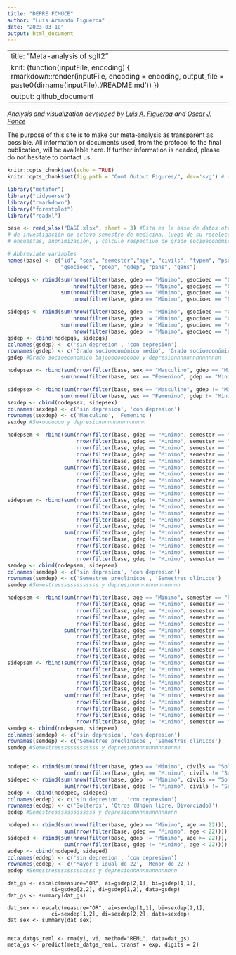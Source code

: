 ```yaml
---
title: "DEPRE FCMUCE"
author: "Luis Armando Figueroa"
date: "2023-03-10"
output: html_document
---
```

---
title: "Meta-analysis of sglt2"
knit: (function(inputFile, encoding) { rmarkdown::render(inputFile, encoding = encoding, output_file = paste0(dirname(inputFile),'/README.md')) })
output: github_document
---

<i> Analysis and visualization developed by [Luis A. Figueroa](https://twitter.com/LuisFig1706) and [Oscar J. Ponce](https://twitter.com/PonceOJ)</i>

The purpose of this site is to make our meta-analysis as transparent as possible. All information or documents used, from the protocol to the final publication, will be available here. If further information is needed, please do not hesitate to contact us.

```r
knitr::opts_chunk$set(echo = TRUE)
knitr::opts_chunk$set(fig.path = "Cont Output Figures/", dev='svg') # dev = 'png'

library("metafor")
library("tidyverse")
library("rmarkdown")
library("forestplot")
library("readxl")
```

```r
base <- read_xlsx("BASE.xlsx", sheet = 3) #Esta es la base de datos otrogada por el grupo
# de investigación de octavo semestre de medicina, luego de su rocelección de resultados con 
# encuestas, anonimización, y cálculo respectivo de grado socioeconómico,  ansiedad y depresión.

# Abbreviate variables 
names(base) <- c("id", "sex", "semester","age", "civils", "typem", "psocioec", 
                 "gsocioec", "pdep", "gdep", "pans", "gans")

nodepgs <- rbind(sum(nrow(filter(base, gdep == "Minimo", gsocioec == "C+ (medio tipico)")),
                     nrow(filter(base, gdep == "Minimo", gsocioec == "C- (medio bajo)"))),
                 sum(nrow(filter(base, gdep == "Minimo", gsocioec == "A (alto)")),
                     nrow(filter(base, gdep == "Minimo", gsocioec == "B (medio alto)"))))

sidepgs <- rbind(sum(nrow(filter(base, gdep != "Minimo", gsocioec == "C- (medio bajo)")),
                     nrow(filter(base, gdep != "Minimo", gsocioec == "C+ (medio tipico)"))),
                 sum(nrow(filter(base, gdep != "Minimo", gsocioec == "A (alto)")),
                     nrow(filter(base, gdep != "Minimo", gsocioec == "B (medio alto)"))))
gsdep <- cbind(nodepgs, sidepgs)
colnames(gsdep) <- c('sin depresion', 'con depresion')
rownames(gsdep) <- c('Grado socioeconómico medio', 'Grado socioeconómico alto')
gsdep #Grado socioeconomico bajooooooooooo y depresionnnnnnnnnnnnnnn

nodepsex <- rbind(sum(nrow(filter(base, sex == "Masculino", gdep == "Minimo"))),
                 sum(nrow(filter(base, sex == "Femenino", gdep == "Minimo"))))

sidepsex <- rbind(sum(nrow(filter(base, sex == "Masculino", gdep != "Minimo"))),
                 sum(nrow(filter(base, sex == "Femenino", gdep != "Minimo"))))
sexdep <- cbind(nodepsex, sidepsex)
colnames(sexdep) <- c('sin depresion', 'con depresion')
rownames(sexdep) <- c('Masculino', 'Femenino')
sexdep #Sexooooooo y depresionnnnnnnnnnnnnnn

nodepsem <- rbind(sum(nrow(filter(base, gdep == "Minimo", semester == "Primer semestre")),
                      nrow(filter(base, gdep == "Minimo", semester == "Segundo semestre")),
                      nrow(filter(base, gdep == "Minimo", semester == "Tercer semestre")),
                      nrow(filter(base, gdep == "Minimo", semester == "Cuarto semestre")),
                      nrow(filter(base, gdep == "Minimo", semester == "Quinto semestre"))),
                  sum(nrow(filter(base, gdep == "Minimo", semester == "Sexto semestre")),
                      nrow(filter(base, gdep == "Minimo", semester == "Séptimo semestre")),
                      nrow(filter(base, gdep == "Minimo", semester == "Octavo semestre")),
                      nrow(filter(base, gdep == "Minimo", semester == "Noveno semestre")),
                      nrow(filter(base, gdep == "Minimo", semester == "Décimo semestre"))))
sidepsem <- rbind(sum(nrow(filter(base, gdep != "Minimo", semester == "Primer semestre")),
                      nrow(filter(base, gdep != "Minimo", semester == "Segundo semestre")),
                      nrow(filter(base, gdep != "Minimo", semester == "Tercer semestre")),
                      nrow(filter(base, gdep != "Minimo", semester == "Cuarto semestre")),
                      nrow(filter(base, gdep != "Minimo", semester == "Quinto semestre"))),
                  sum(nrow(filter(base, gdep != "Minimo", semester == "Sexto semestre")),
                      nrow(filter(base, gdep != "Minimo", semester == "Séptimo semestre")),
                      nrow(filter(base, gdep != "Minimo", semester == "Octavo semestre")),
                      nrow(filter(base, gdep != "Minimo", semester == "Noveno semestre")),
                      nrow(filter(base, gdep != "Minimo", semester == "Décimo semestre"))))
semdep <- cbind(nodepsem, sidepsem)
colnames(semdep) <- c('sin depresion', 'con depresion')
rownames(semdep) <- c('Semestres preclínicos', 'Semestres clínicos')
semdep #Semestresssssssssssss y depresionnnnnnnnnnnnnnn

nodepsem <- rbind(sum(nrow(filter(base, age == "Minimo", semester == "Primer semestre")),
                      nrow(filter(base, gdep == "Minimo", semester == "Segundo semestre")),
                      nrow(filter(base, gdep == "Minimo", semester == "Tercer semestre")),
                      nrow(filter(base, gdep == "Minimo", semester == "Cuarto semestre")),
                      nrow(filter(base, gdep == "Minimo", semester == "Quinto semestre"))),
                  sum(nrow(filter(base, gdep == "Minimo", semester == "Sexto semestre")),
                      nrow(filter(base, gdep == "Minimo", semester == "Séptimo semestre")),
                      nrow(filter(base, gdep == "Minimo", semester == "Octavo semestre")),
                      nrow(filter(base, gdep == "Minimo", semester == "Noveno semestre")),
                      nrow(filter(base, gdep == "Minimo", semester == "Décimo semestre"))))
sidepsem <- rbind(sum(nrow(filter(base, gdep != "Minimo", semester == "Primer semestre")),
                      nrow(filter(base, gdep != "Minimo", semester == "Segundo semestre")),
                      nrow(filter(base, gdep != "Minimo", semester == "Tercer semestre")),
                      nrow(filter(base, gdep != "Minimo", semester == "Cuarto semestre")),
                      nrow(filter(base, gdep != "Minimo", semester == "Quinto semestre"))),
                  sum(nrow(filter(base, gdep != "Minimo", semester == "Sexto semestre")),
                      nrow(filter(base, gdep != "Minimo", semester == "Séptimo semestre")),
                      nrow(filter(base, gdep != "Minimo", semester == "Octavo semestre")),
                      nrow(filter(base, gdep != "Minimo", semester == "Noveno semestre")),
                      nrow(filter(base, gdep != "Minimo", semester == "Décimo semestre"))))
semdep <- cbind(nodepsem, sidepsem)
colnames(semdep) <- c('sin depresion', 'con depresion')
rownames(semdep) <- c('Semestres preclínicos', 'Semestres clínicos')
semdep #Semestresssssssssssss y depresionnnnnnnnnnnnnnn


nodepec <- rbind(sum(nrow(filter(base, gdep == "Minimo", civils == "Soltero"))),
                  sum(nrow(filter(base, gdep == "Minimo", civils != "Soltero"))))
sidepec <- rbind(sum(nrow(filter(base, gdep != "Minimo", civils == "Soltero"))),
                  sum(nrow(filter(base, gdep != "Minimo", civils != "Soltero"))))
ecdep <- cbind(nodepec, sidepec)
colnames(ecdep) <- c('sin depresion', 'con depresion')
rownames(ecdep) <- c('Solteros', 'Otros (Union libre, Divorciado)')
ecdep #Semestresssssssssssss y depresionnnnnnnnnnnnnnn

nodeped <- rbind(sum(nrow(filter(base, gdep == "Minimo", age >= 22))),
                  sum(nrow(filter(base, gdep == "Minimo", age < 22))))
sideped <- rbind(sum(nrow(filter(base, gdep != "Minimo", age >= 22))),
                  sum(nrow(filter(base, gdep != "Minimo", age < 22))))
eddep <- cbind(nodeped, sideped)
colnames(eddep) <- c('sin depresion', 'con depresion')
rownames(eddep) <- c('Mayor o igual de 22', 'Menor de 22')
eddep #Semestresssssssssssss y depresionnnnnnnnnnnnnnn
```

```r_or
dat_gs <- escalc(measure="OR", ai=gsdep[2,1], bi=gsdep[1,1],
              ci=gsdep[2,2], di=gsdep[1,2], data=gsdep)
dat_gs <- summary(dat_gs)

dat_sex <- escalc(measure="OR", ai=sexdep[1,1], bi=sexdep[2,1],
              ci=sexdep[1,2], di=sexdep[2,2], data=sexdep)
dat_sex <- summary(dat_sex)


meta_datgs_reml <- rma(yi, vi, method="REML", data=dat_gs)
meta_gs <- predict(meta_datgs_reml, transf = exp, digits = 2)
```